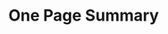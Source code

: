 # One Page Summary{-}

\begin{itemize}

\item This assessment for `r spp` incorporates a wide range of data sources: landings data and discard estimates; survey indices of abundance, length- and/or age-composition data for each fishery or survey (with conditional age-at-length data used for the surveys); information on weight-at-length, maturity-at-length, and fecundity-at-length; information on natural mortality and the steepness of the Beverton-Holt stock-recruitment relationship; and estimates of ageing error.

\item The longest time series of fishery-independent information off the U.S. west coast arises from the \gls{s-wcgbt} that has been conducted annually from 2003 - 2019. The length and age data from this survey were highly influential on the model estimates of stock size and status. Additionally, these data were used to externally estimate starting parameter values by sex for length-at-age and the fixed values by sex for length-weight relationship.   

\item `r spp` off the U.S. west coast appear to have complex movement patterns, moving across depths, likely driven by season, spawning, and by size. Additionally, observations indicate possible sex-specific aggregations where a higher proportion of female fish are found in shallower (less than 300 m) and deeper waters (greater than 900 m), with higher proportion of males observed at intermediate depths (300 - 700 m).

\item The model parameterization allowed for sex-specific selectivity with female `r spp` never fully selected (maximum selectivity less than 1.0). Large female `r spp` are observed at the deepest depth sampled (1,280 m) off the West Coast and likely extend into unobserved deeper depths. Lack of full selectivity of female `r spp` results in a fraction of unobserved spawning biomass in the population, increasing uncertainty in the estimate of the stock scale that the base model may not fully capture (via asymptotic error assumptions around estimated parameters).  

\item The model was highly sensitive to the assumed value of natural mortality.  The base model fixed the instantaneous rate of natural mortality for females at the median of the prior, 0.108 per year, and estimated male natural mortality as an offset from the female value. When estimated, female natural mortality was well below the median of the prior, at 0.082 per year, which did not appear well supported by longevity information and resulted in estimates of survey catchability at or above 2.0.  However, the relative difference in natural mortality by sex appeared to be well defined across reasonable ranges of natural mortality which informed the decision to only estimate male natural mortality parameterized as an offset from the fixed female value.   

\item The estimated spawning biomass at the beginning of 2021 was `r ssb_2021` mt ($\sim$95 percent asymptotic intervals: `r ssb_2021_low` to `r ssb_2021_hi` mt), which when compared to unfished spawning biomass (`r ssb0` mt) equates to a relative stock status level of `r round(100*depl_2021,0)` percent ($\sim$95 percent asymptotic intervals: `r round(100*depl_2021_low,0)` to `r round(100*depl_2021_hi,0)` percent).  The estimated scale of the stock ($SB_0$) from this assessment, `r ssb0` mt, is lower than the value estimated in the 2011 assessment of 469,866 mt but well within the 2011 $\sim$95 percent asymptotic interval (182,741 - 756,991 mt).

\item  Fishing intensity (1 - SPR) over the past decade has been well below the target $\text{SPR}_{30\%}$, ranging between `r min(spr_recent_10)` and `r max(spr_recent_10)`. The estimated target spawning biomass based on the 25 percent management target is `r format(ssb_targ, big.mark = ',')`. Sustainable total yield, landings plus discards, using $\text{SPR}_{30\%}$ is estimated at `r format(model$derived_quants[model$derived_quants$Label == 'Dead_Catch_SPR', 'Value'], digits = 0, scientific = FALSE, big.mark = ",")` mt.   

\end{itemize}

\newpage
